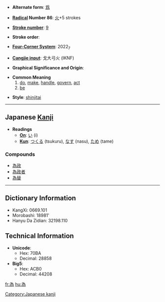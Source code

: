 * '''Alternate form''': [[爲]]

* '''[[Wiktionary:Chinese radical index| Radical]] Number 86''': [[Wiktionary:Chinese radical index 火|火]]+5 strokes

* '''[[Wiktionary:Chinese total strokes index|Stroke number]]''': [[Wiktionary:Chinese total strokes index 9|9]]

* '''Stroke order''': 

* '''[[Wiktionary:Chinese four corner index|Four-Corner System]]''': 2022<sub>7</sub>

* '''[[Wiktionary:Chinese Cangjie index|Cangjie input]]''': 戈大弓火 (IKNF)

* '''Graphical Significance and Origin''': 

* '''Common Meaning'''
*# [[do]], [[make]], [[handle]], [[govern]], [[act]]
*# [[be]]

* '''Style''': [[shinjitai]]

----

== Japanese [[Kanji]] ==

* '''Readings'''
** '''[[On]]''': [[い]] (i)
** '''[[Kun]]''': [[つくる]] (tsukuru), [[なす]] (nasu), [[ため]] (tame)

===Compounds===
*[[為政]]
*[[為政者]]
*[[為替]]
 

----

== Dictionary Information ==

* KangXi: 0669.101
* Morobashi: 18981'
* Hanyu Da Zidian: 32198.110

== Technical Information ==

* '''Unicode''':
** Hex: 70BA
** Decimal: 28858
* '''Big5''':
** Hex: ACB0
** Decimal: 44208

[[Category:Japanese kanji]]

[[fr:為]]
[[hu:為]]